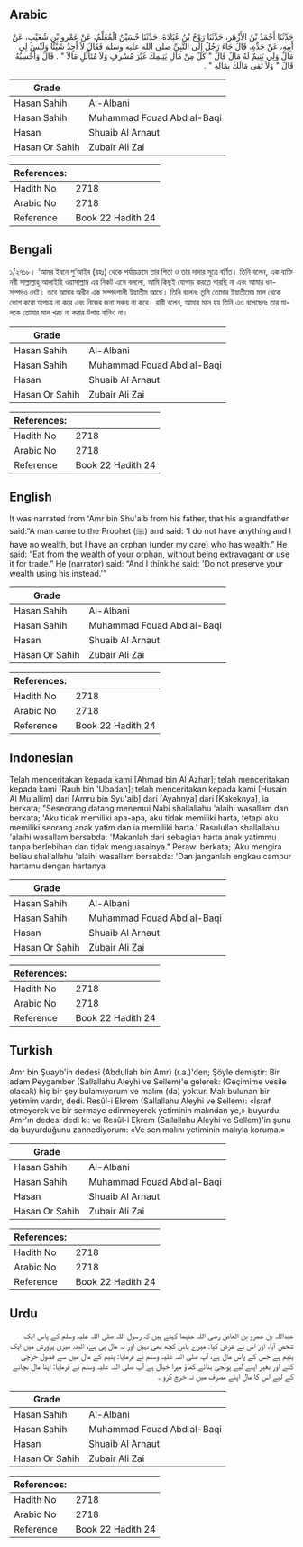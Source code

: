 ## Arabic


<div dir="rtl" lang="ar" style={{fontSize:'larger',backgroundColor:'#f8f9fa',padding:20}}>
حَدَّثَنَا أَحْمَدُ بْنُ الأَزْهَرِ، حَدَّثَنَا رَوْحُ بْنُ عُبَادَةَ، حَدَّثَنَا حُسَيْنٌ الْمُعَلِّمُ، عَنْ عَمْرِو بْنِ شُعَيْبٍ، عَنْ أَبِيهِ، عَنْ جَدِّهِ، قَالَ جَاءَ رَجُلٌ إِلَى النَّبِيِّ صلى الله عليه وسلم فَقَالَ لاَ أَجِدُ شَيْئًا وَلَيْسَ لِي مَالٌ وَلِي يَتِيمٌ لَهُ مَالٌ قَالَ ‏"‏ كُلْ مِنْ مَالِ يَتِيمِكَ غَيْرَ مُسْرِفٍ وَلاَ مُتَأَثِّلٍ مَالاً ‏"‏ ‏.‏ قَالَ وَأَحْسِبُهُ قَالَ ‏"‏ وَلاَ تَقِي مَالَكَ بِمَالِهِ ‏"‏ ‏.‏
</div>
<div style={{backgroundColor:'#f8f9fa',padding:20, marginBottom: 10}}><table> <thead> <tr> <th>Grade</th> <th></th> </tr> </thead> <tbody> <tr><td>Hasan Sahih</td><td>Al-Albani</td></tr><tr><td>Hasan Sahih</td><td>Muhammad Fouad Abd al-Baqi</td></tr><tr><td>Hasan</td><td>Shuaib Al Arnaut</td></tr><tr><td>Hasan Or Sahih</td><td>Zubair Ali Zai</td></tr></tbody></table><table> <thead> <tr> <th>References:</th> <th></th> </tr> </thead> <tbody><tr><td>Hadith No</td><td>2718</td></tr><tr><td>Arabic No</td><td>2718</td></tr><tr><td>Reference</td><td>Book 22 Hadith 24</td></tr></tbody></table></div>

## Bengali


<div dir="ltr" lang="bn" style={{fontSize:'larger',backgroundColor:'#f8f9fa',padding:20}}>
১/২৭১৮। ‘আমর ইবনে শু‘আইব (রহঃ) থেকে পর্যায়ক্রমে তার পিতা ও তার দাদার সূত্রে বর্ণিত। তিনি বলেন, এক ব্যক্তি নবী সাল্লাল্লাহু আলাইহি ওয়াসাল্লাম এর নিকট এসে বললো, আমি কিছুই যোগাড় করতে পারছি না এবং আমার ধন-সম্পদও নেই। তবে আমার অধীন এক সম্পদশালী ইয়াতীম আছে। তিনি বলেনঃ তুমি তোমার ইয়াতীমের মাল থেকে ভোগ করো অপচয় না করে এবং নিজের জন্য সঞ্চয় না করে। রাবী বলেন, আমার মনে হয় তিনি এও বলেছেনঃ তার মালকে তোমার মাল খরচ না করার উপায় বানিও না।
</div>
<div style={{backgroundColor:'#f8f9fa',padding:20, marginBottom: 10}}><table> <thead> <tr> <th>Grade</th> <th></th> </tr> </thead> <tbody> <tr><td>Hasan Sahih</td><td>Al-Albani</td></tr><tr><td>Hasan Sahih</td><td>Muhammad Fouad Abd al-Baqi</td></tr><tr><td>Hasan</td><td>Shuaib Al Arnaut</td></tr><tr><td>Hasan Or Sahih</td><td>Zubair Ali Zai</td></tr></tbody></table><table> <thead> <tr> <th>References:</th> <th></th> </tr> </thead> <tbody><tr><td>Hadith No</td><td>2718</td></tr><tr><td>Arabic No</td><td>2718</td></tr><tr><td>Reference</td><td>Book 22 Hadith 24</td></tr></tbody></table></div>

## English


<div dir="ltr" lang="en" style={{fontSize:'larger',backgroundColor:'#f8f9fa',padding:20}}>
It was narrated from 'Amr bin Shu'aib from his father, that his a grandfather said:“A man came to the Prophet (ﷺ) and said: 'I do not have anything and I have no wealth, but I have an orphan (under my care) who has wealth.” He said: “Eat from the wealth of your orphan, without being extravagant or use it for trade.” He (narrator) said: “And I think he said: 'Do not preserve your wealth using his instead.'”
</div>
<div style={{backgroundColor:'#f8f9fa',padding:20, marginBottom: 10}}><table> <thead> <tr> <th>Grade</th> <th></th> </tr> </thead> <tbody> <tr><td>Hasan Sahih</td><td>Al-Albani</td></tr><tr><td>Hasan Sahih</td><td>Muhammad Fouad Abd al-Baqi</td></tr><tr><td>Hasan</td><td>Shuaib Al Arnaut</td></tr><tr><td>Hasan Or Sahih</td><td>Zubair Ali Zai</td></tr></tbody></table><table> <thead> <tr> <th>References:</th> <th></th> </tr> </thead> <tbody><tr><td>Hadith No</td><td>2718</td></tr><tr><td>Arabic No</td><td>2718</td></tr><tr><td>Reference</td><td>Book 22 Hadith 24</td></tr></tbody></table></div>

## Indonesian


<div dir="ltr" lang="id" style={{fontSize:'larger',backgroundColor:'#f8f9fa',padding:20}}>
Telah menceritakan kepada kami [Ahmad bin Al Azhar]; telah menceritakan kepada kami [Rauh bin 'Ubadah]; telah menceritakan kepada kami [Husain Al Mu'allim] dari [Amru bin Syu'aib] dari [Ayahnya] dari [Kakeknya], ia berkata; "Seseorang datang menemui Nabi shallallahu 'alaihi wasallam dan berkata; 'Aku tidak memiliki apa-apa, aku tidak memiliki harta, tetapi aku memiliki seorang anak yatim dan ia memiliki harta.' Rasulullah shallallahu 'alaihi wasallam bersabda: 'Makanlah dari sebagian harta anak yatimmu tanpa berlebihan dan tidak menguasainya." Perawi berkata; 'Aku mengira beliau shallallahu 'alaihi wasallam bersabda: 'Dan janganlah engkau campur hartamu dengan hartanya
</div>
<div style={{backgroundColor:'#f8f9fa',padding:20, marginBottom: 10}}><table> <thead> <tr> <th>Grade</th> <th></th> </tr> </thead> <tbody> <tr><td>Hasan Sahih</td><td>Al-Albani</td></tr><tr><td>Hasan Sahih</td><td>Muhammad Fouad Abd al-Baqi</td></tr><tr><td>Hasan</td><td>Shuaib Al Arnaut</td></tr><tr><td>Hasan Or Sahih</td><td>Zubair Ali Zai</td></tr></tbody></table><table> <thead> <tr> <th>References:</th> <th></th> </tr> </thead> <tbody><tr><td>Hadith No</td><td>2718</td></tr><tr><td>Arabic No</td><td>2718</td></tr><tr><td>Reference</td><td>Book 22 Hadith 24</td></tr></tbody></table></div>

## Turkish


<div dir="ltr" lang="tr" style={{fontSize:'larger',backgroundColor:'#f8f9fa',padding:20}}>
Amr bin Şuayb'in dedesi (Abdullah bin Amr) (r.a.)'den; Şöyle demiştir: Bir adam Peygamber (Sallallahu Aleyhi ve Sellem)'e gelerek: (Geçimime vesile olacak) hiç bir şey bulamıyorum ve malım (da) yoktur. Malı bulunan bir yetimim vardır, dedi. Resûl-i Ekrem (Sallallahu Aleyhi ve Sellem): «İsraf etmeyerek ve bir sermaye edinmeyerek yetiminin malından ye,» buyurdu. Amr'ın dedesi dedi ki: ve Resûl-i Ekrem (Sallallahu Aleyhi ve Sellem)'in şunu da buyurduğunu zannediyorum: «Ve sen malını yetiminin malıyla koruma.»
</div>
<div style={{backgroundColor:'#f8f9fa',padding:20, marginBottom: 10}}><table> <thead> <tr> <th>Grade</th> <th></th> </tr> </thead> <tbody> <tr><td>Hasan Sahih</td><td>Al-Albani</td></tr><tr><td>Hasan Sahih</td><td>Muhammad Fouad Abd al-Baqi</td></tr><tr><td>Hasan</td><td>Shuaib Al Arnaut</td></tr><tr><td>Hasan Or Sahih</td><td>Zubair Ali Zai</td></tr></tbody></table><table> <thead> <tr> <th>References:</th> <th></th> </tr> </thead> <tbody><tr><td>Hadith No</td><td>2718</td></tr><tr><td>Arabic No</td><td>2718</td></tr><tr><td>Reference</td><td>Book 22 Hadith 24</td></tr></tbody></table></div>

## Urdu


<div dir="rtl" lang="ur" style={{fontSize:'larger',backgroundColor:'#f8f9fa',padding:20}}>
عبداللہ بن عمرو بن العاص رضی اللہ عنہما کہتے ہیں کہ رسول اللہ صلی اللہ علیہ وسلم کے پاس ایک شخص آیا، اور اس نے عرض کیا: میرے پاس کچھ بھی نہیں اور نہ مال ہی ہے، البتہ میری پرورش میں ایک یتیم ہے جس کے پاس مال ہے، آپ صلی اللہ علیہ وسلم نے فرمایا: یتیم کے مال میں سے فضول خرچی کئے اور بغیر اپنے لیے پونجی بنائے کھاؤ میرا خیال ہے آپ صلی اللہ علیہ وسلم نے فرمایا: اپنا مال بچانے کے لیے اس کا مال اپنے مصرف میں نہ خرچ کرو ۔
</div>
<div style={{backgroundColor:'#f8f9fa',padding:20, marginBottom: 10}}><table> <thead> <tr> <th>Grade</th> <th></th> </tr> </thead> <tbody> <tr><td>Hasan Sahih</td><td>Al-Albani</td></tr><tr><td>Hasan Sahih</td><td>Muhammad Fouad Abd al-Baqi</td></tr><tr><td>Hasan</td><td>Shuaib Al Arnaut</td></tr><tr><td>Hasan Or Sahih</td><td>Zubair Ali Zai</td></tr></tbody></table><table> <thead> <tr> <th>References:</th> <th></th> </tr> </thead> <tbody><tr><td>Hadith No</td><td>2718</td></tr><tr><td>Arabic No</td><td>2718</td></tr><tr><td>Reference</td><td>Book 22 Hadith 24</td></tr></tbody></table></div>